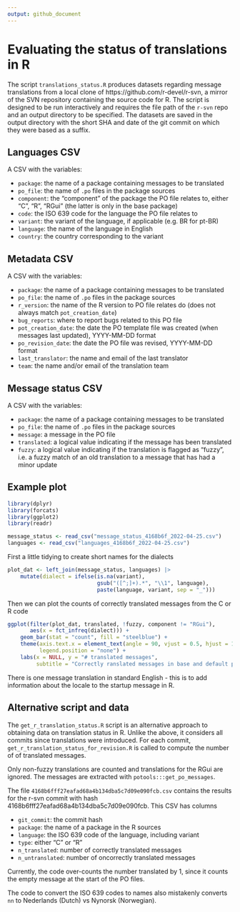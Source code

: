 ```yaml
---
output: github_document
---
```


# Evaluating the status of translations in R

The script `translations_status.R` produces datasets regarding message translations from a local clone of https://github.com/r-devel/r-svn, 
a mirror of the SVN repository containing the source code for R. 
The script is designed to be run interactively and requires the file path of the `r-svn` repo and an output directory to be specified.
The datasets are saved in the output directory with the short SHA and date of the git commit on which they were based as a suffix.

## Languages CSV

A CSV with the variables:

- `package`: the name of a package containing messages to be translated
- `po_file`: the name of `.po` files in the package sources
- `component`: the "component" of the package the PO file relates to, either "C", "R", "RGui" (the latter is only in the base package)
- `code`: the ISO 639 code for the language the PO file relates to
- `variant`: the variant of the language, if applicable (e.g. BR for pt-BR)
- `language`: the name of the language in English
- `country`: the country corresponding to the variant

## Metadata CSV

A CSV with the variables:

- `package`: the name of a package containing messages to be translated
- `po_file`: the name of `.po` files in the package sources
- `r_version`: the name of the R version to PO file relates do (does not always match `pot_creation_date`)
- `bug_reports`: where to report bugs related to this PO file
- `pot_creation_date`: the date the PO template file was created (when messages last updated), YYYY-MM-DD format
- `po_revision_date`: the date the PO file was revised, YYYY-MM-DD format
- `last_translator`: the name and email of the last translator
- `team`: the name and/or email of the translation team

## Message status CSV

A CSV with the variables:

- `package`: the name of a package containing messages to be translated
- `po_file`: the name of `.po` files in the package sources
- `message`: a message in the PO file
- `translated`: a logical value indicating if the message has been translated
- `fuzzy`: a logical value indicating if the translation is flagged as "fuzzy", i.e. a fuzzy match of an old translation to a message that has had a minor update

## Example plot

```r
library(dplyr)
library(forcats)
library(ggplot2)
library(readr)
```

```r
message_status <- read_csv("message_status_4168b6f_2022-04-25.csv")
languages <- read_csv("languages_4168b6f_2022-04-25.csv")
```

First a little tidying to create short names for the dialects
```r
plot_dat <- left_join(message_status, languages) |>
    mutate(dialect = ifelse(is.na(variant),
                            gsub("([^;]+).*", "\\1", language),
                            paste(language, variant, sep = "_")))
```                            
Then we can plot the counts of correctly translated messages from the C or R code
```r
ggplot(filter(plot_dat, translated, !fuzzy, component != "RGui"),
       aes(x = fct_infreq(dialect))) +
    geom_bar(stat = "count", fill = "steelblue") +
    theme(axis.text.x = element_text(angle = 90, vjust = 0.5, hjust = 1),
          legend.position = "none") +
    labs(x = NULL, y = "# translated messages",
         subtitle = "Correctly ranslated messages in base and default packages")
```
There is one message translation in standard English - this is to add information about the locale to the startup message in R.

## Alternative script and data

The `get_r_translation_status.R` script is an alternative approach to obtaining 
data on translation status in R. Unlike the above, it considers all commits 
since translations were introduced. For each commit,
`get_r_translation_status_for_revision.R` is called to compute the number of 
of translated messages. 

Only non-fuzzy translations are counted and translations for the RGui are 
ignored. The messages are extracted with `potools:::get_po_messages`. 

The file `4168b6fff27eafad68a4b134dba5c7d09e090fcb.csv` contains the results for 
the r-svn commit with hash 4168b6fff27eafad68a4b134dba5c7d09e090fcb. This CSV 
has columns

- `git_commit`: the commit hash
- `package`: the name of a package in the R sources
- `language`: the ISO 639 code of the language, including variant
- `type`: either "C" or "R"
- `n_translated`: number of correctly translated messages
- `n_untranslated`: number of oncorrectly translated messages

Currently, the code over-counts the number translated by 1, since it counts the 
empty message at the start of the PO files.

The code to convert the ISO 639 codes to names also mistakenly converts `nn` 
to Nederlands (Dutch) vs Nynorsk (Norwegian).
